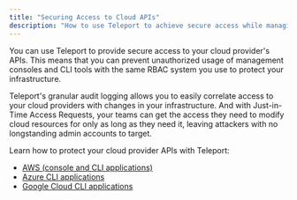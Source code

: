 ```yaml
---
title: "Securing Access to Cloud APIs"
description: "How to use Teleport to achieve secure access while managing your cloud-based infrastructure."
---
```


You can use Teleport to provide secure access to your cloud provider's APIs.
This means that you can prevent unauthorized usage of management consoles and
CLI tools with the same RBAC system you use to protect your infrastructure.

Teleport's granular audit logging allows you to easily correlate access to
your cloud providers with changes in your infrastructure. And with Just-in-Time
Access Requests, your teams can get the access they need to modify cloud
resources for only as long as they need it, leaving attackers with no
longstanding admin accounts to target.

Learn how to protect your cloud provider APIs with Teleport:

- [AWS (console and CLI applications)](./cloud-apis/aws-console.mdx)
- [Azure CLI applications](./cloud-apis/azure.mdx)
- [Google Cloud CLI applications](./cloud-apis/google-cloud.mdx)


